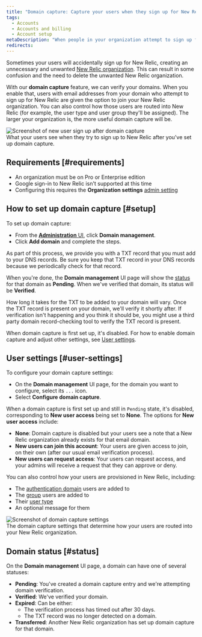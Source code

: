 ```yaml
---
title: "Domain capture: Capture your users when they sign up for New Relic"
tags:
  - Accounts
  - Accounts and billing
  - Account setup
metaDescription: "When people in your organization attempt to sign up for New Relic, you can use domain capture to control how they're routed into your account."
redirects:
---
```





Sometimes your users will accidentally sign up for New Relic, creating an unnecessary and unwanted [New Relic organization](/docs/accounts/accounts-billing/account-structure/new-relic-account-structure). This can result in some confusion and the need to delete the unwanted New Relic organization. 

With our **domain capture** feature, we can verify your domains. When you enable that, users with email addresses from your domain who attempt to sign up for New Relic are given the option to join your New Relic organization. You can also control how those users are routed into New Relic (for example, the user type and user group they'll be assigned). The larger your organization is, the more useful domain capture will be. 

<img title="Screenshot of new user sign up after domain capture" alt="Screenshot of new user sign up after domain capture" src={accountsDomainCaptureNewUserLogin}/>
<figcaption>What your users see when they try to sign up to New Relic after you've set up domain capture.</figcaption>

## Requirements [#requirements]

* An organization must be on Pro or Enterprise edition
* Google sign-in to New Relic isn't supported at this time 
* Configuring this requires the **Organization settings** [admin setting](/docs/accounts/accounts-billing/new-relic-one-user-management/user-management-concepts/#admin-settings)

## How to set up domain capture [#setup]

To set up domain capture: 

* From the [**Administration** UI](/docs/accounts/accounts-billing/new-relic-one-user-management/user-management-ui-and-tasks/#where), click **Domain management**. 
* Click **Add domain** and complete the steps. 

As part of this process, we provide you with a TXT record that you must add to your DNS records. Be sure you keep that TXT record in your DNS records because we periodically check for that record.  

When you're done, the **Domain management** UI page will show the [status](#status) for that domain as **Pending**. When we've verified that domain, its status will be **Verified**. 

How long it takes for the TXT to be added to your domain will vary. Once the TXT record is present on your domain, we'll verify it shortly after. If verification isn't happening and you think it should be, you might use a third party domain record-checking tool to verify the TXT record is present. 

When domain capture is first set up, it's disabled. For how to enable domain capture and adjust other settings, see [User settings](#user-settings).

## User settings [#user-settings]

To configure your domain capture settings: 

* On the **Domain management** UI page, for the domain you want to configure, select its `...` icon.
* Select **Configure domain capture**. 

When a domain capture is first set up and still in `Pending` state, it's disabled, corresponding to **New user access** being set to **None**. The options for **New user access** include: 

* **None**: Domain capture is disabled but your users see a note that a New Relic organization already exists for that email domain. 
* **New users can join this account**: Your users are given access to join, on their own (after our usual email verification process).
* **New users can request access**: Your users can request access, and your admins will receive a request that they can approve or deny. 

You can also control how your users are provisioned in New Relic, including: 

* The [authentication domain](/docs/accounts/accounts-billing/new-relic-one-user-management/authentication-domains-saml-sso-scim-more) users are added to 
* The [group](/docs/accounts/accounts-billing/new-relic-one-user-management/user-management-concepts#groups) users are added to
* Their [user type](/docs/accounts/accounts-billing/new-relic-one-user-management/user-type)
* An optional message for them

<img title="Screenshot of domain capture settings" alt="Screenshot of domain capture settings" src={accountsDomainCaptureSettings}/>
<figcaption>The domain capture settings that determine how your users are routed into your New Relic organization.</figcaption>

## Domain status [#status]

On the **Domain management** UI page, a domain can have one of several statuses: 

* **Pending**: You've created a domain capture entry and we're attempting domain verification. 
* **Verified**: We've verified your domain. 
* **Expired**: Can be either: 
  * The verification process has timed out after 30 days.
  * The TXT record was no longer detected on a domain. 
* **Transferred**: Another New Relic organization has set up domain capture for that domain. 

